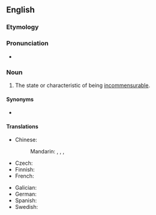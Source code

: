 ==English==
{{wikipedia}}

===Etymology===
{{rfe|en}}

===Pronunciation===
* {{IPA|en|/ˌɪŋkəˌmɛnʃʊɹəˈbɪlɪti/}}

===Noun===
{{en-noun|-}}

# The state or characteristic of being [[incommensurable]].

====Synonyms====
* {{l|en|incommensurableness}}

====Translations====
{{trans-top|state or characteristic of being incommensurable}}
* Chinese:
*: Mandarin: {{t|cmn|不可通約性}}, {{t|cmn|不可通约性|tr=bùkětōngyuēxìng}}, {{t|cmn|不可公度性|tr=bùkěgōngdùxìng}}, {{t|cmn|不可比性|tr=bùkěbǐxìng}}
* Czech: {{t|cs|nesouměřitelnost|f}}
* Finnish: {{t+|fi|yhteismitattomuus}}
* French: {{t+|fr|incommensurabilité|f}}
{{trans-mid}}
* Galician: {{t+|gl|inconmensurabilidade|f}}
* German: {{t+|de|Inkommensurabilität|f}}
* Spanish: {{t-needed|es}}
* Swedish: {{t|sv|inkommensurabilitet|c}}
{{trans-bottom}}
